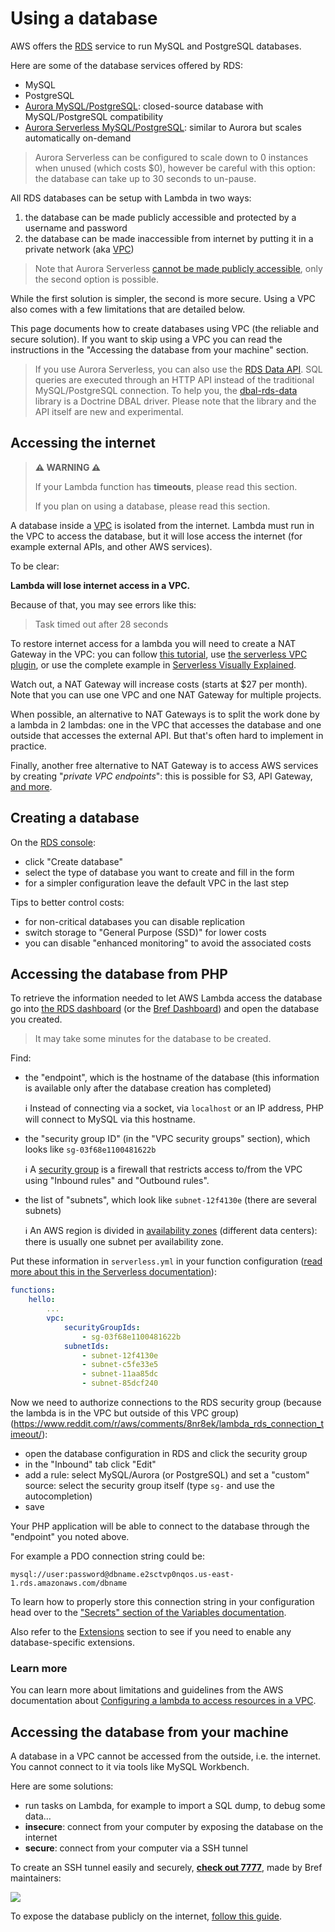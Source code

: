 
# Using a database

AWS offers the [RDS](https://aws.amazon.com/rds/) service to run MySQL and PostgreSQL databases.

Here are some of the database services offered by RDS:

- MySQL
- PostgreSQL
- [Aurora MySQL/PostgreSQL](https://aws.amazon.com/rds/aurora/): closed-source database with MySQL/PostgreSQL compatibility
- [Aurora Serverless MySQL/PostgreSQL](https://aws.amazon.com/rds/aurora/serverless/): similar to Aurora but scales automatically on-demand

> Aurora Serverless can be configured to scale down to 0 instances when unused (which costs $0), however be careful with this option: the database can take up to 30 seconds to un-pause.

All RDS databases can be setup with Lambda in two ways:

1. the database can be made publicly accessible and protected by a username and password
2. the database can be made inaccessible from internet by putting it in a private network (aka [VPC](https://aws.amazon.com/vpc/))

> Note that Aurora Serverless [cannot be made publicly accessible](https://docs.aws.amazon.com/AmazonRDS/latest/AuroraUserGuide/aurora-serverless.html), only the second option is possible.

While the first solution is simpler, the second is more secure. Using a VPC also comes with a few limitations that are detailed below.

This page documents how to create databases using VPC (the reliable and secure solution). If you want to skip using a VPC you can read the instructions in the "Accessing the database from your machine" section.

> If you use Aurora Serverless, you can also use the [RDS Data API](https://docs.aws.amazon.com/AmazonRDS/latest/AuroraUserGuide/data-api.html). SQL queries are executed through an HTTP API instead of the traditional MySQL/PostgreSQL connection. To help you, the [dbal-rds-data](https://github.com/Nemo64/dbal-rds-data) library is a Doctrine DBAL driver. Please note that the library and the API itself are new and experimental.

## Accessing the internet

> <strong class="text-xl">⚠️ WARNING ⚠️</strong>
>
> If your Lambda function has **timeouts**, please read this section.
>
> If you plan on using a database, please read this section.

A database inside a [VPC](https://aws.amazon.com/vpc/) is isolated from the internet. Lambda must run in the VPC to access the database, but it will lose access the internet (for example external APIs, and other AWS services).

To be clear:

**Lambda will lose internet access in a VPC.**

Because of that, you may see errors like this:

> Task timed out after 28 seconds

To restore internet access for a lambda you will need to create a NAT Gateway in the VPC: you can follow [this tutorial](https://medium.com/@philippholly/aws-lambda-enable-outgoing-internet-access-within-vpc-8dd250e11e12), use [the serverless VPC plugin](https://github.com/smoketurner/serverless-vpc-plugin), or use the complete example in [Serverless Visually Explained](https://serverless-visually-explained.com/).

Watch out, a NAT Gateway will increase costs (starts at $27 per month). Note that you can use one VPC and one NAT Gateway for multiple projects.

When possible, an alternative to NAT Gateways is to split the work done by a lambda in 2 lambdas: one in the VPC that accesses the database and one outside that accesses the external API. But that's often hard to implement in practice.

Finally, another free alternative to NAT Gateway is to access AWS services by creating "*private VPC endpoints*": this is possible for S3, API Gateway, [and more](https://docs.aws.amazon.com/en_pv/vpc/latest/userguide/vpc-endpoints-access.html).

## Creating a database

On the [RDS console](https://console.aws.amazon.com/rds/home):

- click "Create database"
- select the type of database you want to create and fill in the form
- for a simpler configuration leave the default VPC in the last step

Tips to better control costs:

- for non-critical databases you can disable replication
- switch storage to "General Purpose (SSD)" for lower costs
- you can disable "enhanced monitoring" to avoid the associated costs

## Accessing the database from PHP

To retrieve the information needed to let AWS Lambda access the database go into [the RDS dashboard](https://console.aws.amazon.com/rds/home#databases:) (or the [Bref Dashboard](https://dashboard.bref.sh/)) and open the database you created.

> It may take some minutes for the database to be created.

Find:

- the "endpoint", which is the hostname of the database (this information is available only after the database creation has completed)

    ℹ️ Instead of connecting via a socket, via `localhost` or an IP address, PHP will connect to MySQL via this hostname.
- the "security group ID" (in the "VPC security groups" section), which looks like `sg-03f68e1100481622b`

    ℹ️ A [security group](https://docs.aws.amazon.com/vpc/latest/userguide/VPC_SecurityGroups.html) is a firewall that restricts access to/from the VPC using "Inbound rules" and "Outbound rules".
- the list of "subnets", which look like `subnet-12f4130e` (there are several subnets)

    ℹ️ An AWS region is divided in [availability zones](https://docs.aws.amazon.com/AWSEC2/latest/UserGuide/using-regions-availability-zones.html) (different data centers): there is usually one subnet per availability zone.

Put these information in `serverless.yml` in your function configuration ([read more about this in the Serverless documentation](https://serverless.com/framework/docs/providers/aws/guide/functions/#vpc-configuration)):

```yaml
functions:
    hello:
        ...
        vpc:
            securityGroupIds:
                - sg-03f68e1100481622b
            subnetIds:
                - subnet-12f4130e
                - subnet-c5fe33e5
                - subnet-11aa85dc
                - subnet-85dcf240
```

Now we need to authorize connections to the RDS security group (because the lambda is in the VPC but outside of this VPC group) (https://www.reddit.com/r/aws/comments/8nr8ek/lambda_rds_connection_timeout/):

- open the database configuration in RDS and click the security group
- in the "Inbound" tab click "Edit"
- add a rule: select MySQL/Aurora (or PostgreSQL) and set a "custom" source: select the security group itself (type `sg-` and use the autocompletion)
- save

Your PHP application will be able to connect to the database through the "endpoint" you noted above.

For example a PDO connection string could be:

```
mysql://user:password@dbname.e2sctvp0nqos.us-east-1.rds.amazonaws.com/dbname
```

To learn how to properly store this connection string in your configuration head over to the ["Secrets" section of the Variables documentation](/docs/environment/variables.md#secrets).

Also refer to the [Extensions](/docs/environment/php.md#extensions) section to see if you need to enable any database-specific extensions.

### Learn more

You can learn more about limitations and guidelines from the AWS documentation about [Configuring a lambda to access resources in a VPC](https://docs.aws.amazon.com/lambda/latest/dg/vpc.html).

## Accessing the database from your machine

A database in a VPC cannot be accessed from the outside, i.e. the internet. You cannot connect to it via tools like MySQL Workbench.

Here are some solutions:

- run tasks on Lambda, for example to import a SQL dump, to debug some data…
- **insecure**: connect from your computer by exposing the database on the internet
- **secure**: connect from your computer via a SSH tunnel

To create an SSH tunnel easily and securely, **[check out 7777](https://port7777.com/?utm_source=bref)**, made by Bref maintainers:

[![](https://port7777.com/img/7777-social.png)](https://port7777.com/?utm_source=bref)

To expose the database publicly on the internet, [follow this guide](database-public.md).
